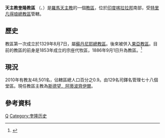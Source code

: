 {{Infobox Roman Catholic diocese
|Roman Catholic Diocese of = 天主教奎隆教區
|Latin name of diocese = Dioecesis Quilonensis
|image = Kollam neue Kathedrale.JPG
|caption = 嬰孩耶穌主教座堂
|location = [[印度|印度]]
|territory = [[喀拉拉邦|喀拉拉邦]]南部
|population =48,501
|rite = 拉丁禮
|patron = 
|province = 特里凡得琅
|established = 1329年
|cathedral = 嬰孩耶穌主教座堂
|co-cathedral =
|leadership =主教
|website = [http://www.quilondiocese.com/ 官方網頁]
|pope = 
|metropolitan = 
|ordinary = 斯德望．阿蒂波齊伊爾
|coadjutor archbishop =
|coadjutor bishop =
|auxiliary =
|emeritus =
}}

'''天主教奎隆教區''' （{{lang-la|Dioecesis Quilonensis}}、{{lang-en|Diocese of Quilon}}）是[[羅馬天主教|羅馬天主教]]的一個[[教區|教區]]，位於[[印度|印度]][[喀拉拉邦|喀拉拉邦]]南部，受[[天主教特里凡得琅總教區|特里凡得琅總教區]]管轄。
==歷史==
教區第一次成立於1329年8月7日，屬[[天主教蘇丹尼耶總教區|蘇丹尼耶總教區]]。後來被併入[[天主教果亞暨達曼總教區|果亞教區]]。目前的教區的前身是1853年成立的宗座代牧區，1886年9月1日升為教區。<ref>{{Cite web |url=http://www.quilondiocese.com/quilon.php?Pid=16&Mid=89 |title=DIOCESE OF QUILON --- the most ancient Indian Diocese |access-date=2013-12-23 |archive-date=2020-04-15 |archive-url=https://web.archive.org/web/20200415141209/http://www.quilondiocese.com/quilon.php?Pid=16&Mid=89 |dead-url=no }}</ref>
==現況==
2010年有教友48,501名，佔轄區總人口百分之0.9。由129名司鐸名管理七十八個堂區。現任教區主教為[[斯德望．阿蒂波齊伊爾|斯德望．阿蒂波齊伊爾]]。

==參考資料==
{{reflist}}
[[Category:印度天主教教區|Q]]
[[Category:奎隆历史|Category:奎隆历史]]